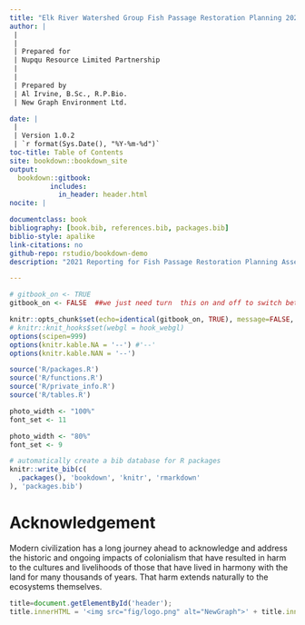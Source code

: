 ```yaml
--- 
title: "Elk River Watershed Group Fish Passage Restoration Planning 2021"
author: |
 |
 |
 | Prepared for
 | Nupqu Resource Limited Partnership
 |
 |
 | Prepared by
 | Al Irvine, B.Sc., R.P.Bio.
 | New Graph Environment Ltd.

date: |
 |
 | Version 1.0.2
 | `r format(Sys.Date(), "%Y-%m-%d")`
toc-title: Table of Contents
site: bookdown::bookdown_site
output: 
  bookdown::gitbook:
          includes:
            in_header: header.html
nocite: |

documentclass: book
bibliography: [book.bib, references.bib, packages.bib]
biblio-style: apalike
link-citations: no
github-repo: rstudio/bookdown-demo
description: "2021 Reporting for Fish Passage Restoration Planning Assessments in the Elk River watershed group."

---
```



```r
# gitbook_on <- TRUE
gitbook_on <- FALSE  ##we just need turn  this on and off to switch between gitbook and pdf via paged.js

```



```r
knitr::opts_chunk$set(echo=identical(gitbook_on, TRUE), message=FALSE, warning=FALSE, dpi=60, out.width = "100%")
# knitr::knit_hooks$set(webgl = hook_webgl)
options(scipen=999)
options(knitr.kable.NA = '--') #'--'
options(knitr.kable.NAN = '--')
```

```r
source('R/packages.R')
source('R/functions.R')
source('R/private_info.R')
source('R/tables.R')
```


```r
photo_width <- "100%"
font_set <- 11

```

```r
photo_width <- "80%"
font_set <- 9
```



```r
# automatically create a bib database for R packages
knitr::write_bib(c(
  .packages(), 'bookdown', 'knitr', 'rmarkdown'
), 'packages.bib')
```

# Acknowledgement {.front-matter .unnumbered}


Modern civilization has a long journey ahead to acknowledge and address the historic and ongoing impacts of colonialism that have resulted in harm to the cultures and livelihoods of those that have lived in harmony with the land for many thousands of years. That harm extends naturally to the ecosystems themselves. 



```js
title=document.getElementById('header');
title.innerHTML = '<img src="fig/logo.png" alt="NewGraph">' + title.innerHTML
```

